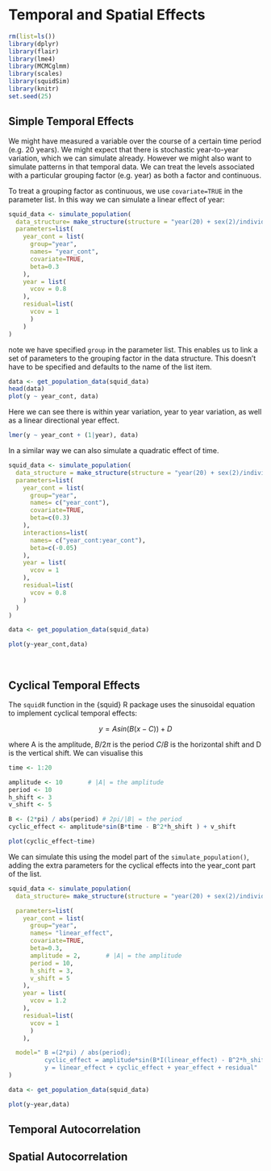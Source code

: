 # Temporal and Spatial Effects
```r
rm(list=ls())
library(dplyr)
library(flair)
library(lme4)
library(MCMCglmm)
library(scales)
library(squidSim)
library(knitr)
set.seed(25)
```
## Simple Temporal Effects

We might have measured a variable over the course of a certain time period (e.g. 20 years). We might expect that there is stochastic year-to-year variation, which we can simulate already. However we might also want to simulate patterns in that temporal data. We can treat the levels associated with a particular grouping factor (e.g. year) as both a factor and continuous.

To treat a grouping factor as continuous, we use `covariate=TRUE` in the parameter list. In this way we can simulate a linear effect of year:
```r
squid_data <- simulate_population( 
  data_structure= make_structure(structure = "year(20) + sex(2)/individual(50)",repeat_obs=20),
  parameters=list(
    year_cont = list(
      group="year",
      names= "year_cont",
      covariate=TRUE,
      beta=0.3
    ),
    year = list(
      vcov = 0.8
    ),
    residual=list(
      vcov = 1
      )
    )
)
```

note we have specified `group` in the parameter list. This enables us to link a set of parameters to the grouping factor in the data structure. This doesn't have to be specified and defaults to the name of the list item.


```r
data <- get_population_data(squid_data)
head(data)
plot(y ~ year_cont, data)
```


Here we can see there is within year variation, year to year variation, as well as a linear directional year effect.
```r
lmer(y ~ year_cont + (1|year), data)
```

In a similar way we can also simulate a quadratic effect of time.

```r
squid_data <- simulate_population(
  data_structure = make_structure(structure = "year(20) + sex(2)/individual(50)",repeat_obs=20),
  parameters=list(
    year_cont = list(
      group="year",
      names= c("year_cont"),
      covariate=TRUE,
      beta=c(0.3)
    ),
    interactions=list(
      names= c("year_cont:year_cont"),
      beta=c(-0.05)
    ),
    year = list(
      vcov = 1
    ),
    residual=list(
      vcov = 0.8
    )
  )
)

data <- get_population_data(squid_data)

plot(y~year_cont,data)
```

<br>

## Cyclical Temporal Effects
The `squidR` function in the {squid} R package uses the sinusoidal equation to implement cyclical temporal effects:

<div class="alert alert-info">

$$
y = A sin(B(x - C)) + D
$$
</div>

 where A is the amplitude, $B/2\pi$ is the period $C/B$ is the horizontal shift and D is the vertical shift. We can visualise this

```r
 
time <- 1:20

amplitude <- 10       # |A| = the amplitude
period <- 10
h_shift <- 3
v_shift <- 5

B <- (2*pi) / abs(period) # 2pi/|B| = the period 
cyclic_effect <- amplitude*sin(B*time - B^2*h_shift ) + v_shift

plot(cyclic_effect~time)

```

We can simulate this using the model part of the `simulate_population()`, adding the extra parameters for the cyclical effects into the year_cont part of the list.

```r
squid_data <- simulate_population(
  data_structure= make_structure(structure = "year(20) + sex(2)/individual(50)",repeat_obs=1),

  parameters=list(
    year_cont = list(
      group="year",
      names= "linear_effect",
      covariate=TRUE,
      beta=0.3,
      amplitude = 2,       # |A| = the amplitude
      period = 10,
      h_shift = 3,
      v_shift = 5
    ),
    year = list(
      vcov = 1.2
    ),
    residual=list(
      vcov = 1
      )
    ), 

  model=" B =(2*pi) / abs(period);
          cyclic_effect = amplitude*sin(B*I(linear_effect) - B^2*h_shift ) + v_shift;
          y = linear_effect + cyclic_effect + year_effect + residual"
)

data <- get_population_data(squid_data)

plot(y~year,data)


```

## Temporal Autocorrelation {#temporalauto}



## Spatial Autocorrelation {#spatialauto}
